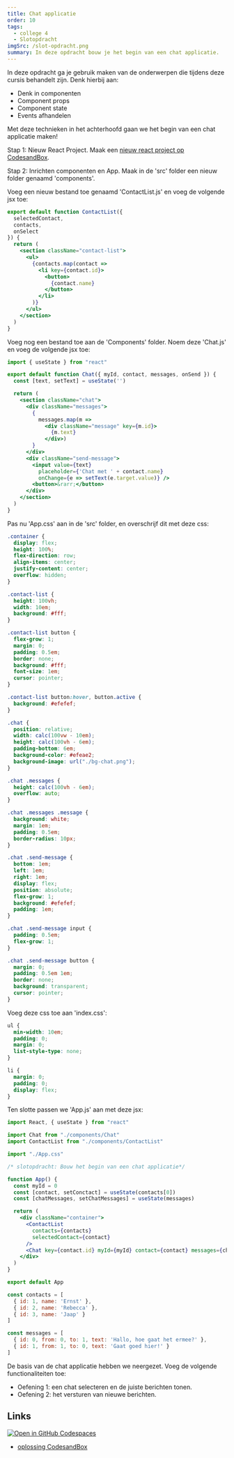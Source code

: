 ```yaml
---
title: Chat applicatie
order: 10
tags:
  - college 4
  - Slotopdracht
imgSrc: /slot-opdracht.png
summary: In deze opdracht bouw je het begin van een chat applicatie.
---
```


In deze opdracht ga je gebruik maken van de onderwerpen die
tijdens deze cursis behandelt zijn. Denk hierbij aan:

- Denk in componenten
- Component props
- Component state
- Events afhandelen

Met deze technieken in het achterhoofd gaan we het begin van
een chat applicatie maken!

Stap 1: Nieuw React Project. Maak een [nieuw react project op CodesandBox](https://githubbox.com/annbeemsterboer/reactjs-basis/tree/main/oefeningen/template).

Stap 2: Inrichten componenten en App. Maak in de 'src' folder een nieuw folder genaamd 'components'.

Voeg een nieuw bestand toe genaamd 'ContactList.js' en voeg de volgende jsx toe:

```jsx
export default function ContactList({
  selectedContact,
  contacts,
  onSelect
}) {
  return (
    <section className="contact-list">
      <ul>
        {contacts.map(contact =>
          <li key={contact.id}>
            <button>
              {contact.name}
            </button>
          </li>
        )}
      </ul>
    </section>
  )
}
```

Voeg nog een bestand toe aan de 'Components' folder.  Noem deze 'Chat.js' en voeg de volgende jsx toe:

```jsx
import { useState } from "react"

export default function Chat({ myId, contact, messages, onSend }) {
  const [text, setText] = useState('')

  return (
    <section className="chat">
      <div className="messages">
        {
          messages.map(m =>
            <div className="message" key={m.id}>
              {m.text}
            </div>)
        }
      </div>
      <div className="send-message">
        <input value={text}
          placeholder={'Chat met ' + contact.name}
          onChange={e => setText(e.target.value)} />
        <button>&rarr;</button>
      </div>
    </section>
  )
}
```

Pas nu 'App.css' aan in de 'src' folder, en overschrijf dit met deze css:

```css
.container {
  display: flex;
  height: 100%;
  flex-direction: row;
  align-items: center;
  justify-content: center;
  overflow: hidden;
}

.contact-list {
  height: 100vh;
  width: 10em;
  background: #fff;
}

.contact-list button {
  flex-grow: 1;
  margin: 0;
  padding: 0.5em;
  border: none;
  background: #fff;
  font-size: 1em;
  cursor: pointer;
}

.contact-list button:hover, button.active {
  background: #efefef;
}

.chat {
  position: relative;
  width: calc(100vw - 10em);
  height: calc(100vh - 6em);
  padding-bottom: 6em;
  background-color: #efeae2;
  background-image: url("./bg-chat.png");
}

.chat .messages {
  height: calc(100vh - 6em);
  overflow: auto;
}

.chat .messages .message {
  background: white;
  margin: 1em;
  padding: 0.5em;
  border-radius: 10px;
}

.chat .send-message {
  bottom: 1em;
  left: 1em;
  right: 1em;
  display: flex;
  position: absolute;
  flex-grow: 1;
  background: #efefef;
  padding: 1em;
}

.chat .send-message input {
  padding: 0.5em;
  flex-grow: 1;
}

.chat .send-message button {
  margin: 0;
  padding: 0.5em 1em;
  border: none;
  background: transparent;
  cursor: pointer;
}
```

Voeg deze css toe aan 'index.css':

```css
ul {
  min-width: 10em;
  padding: 0;
  margin: 0;
  list-style-type: none;
}

li {
  margin: 0;
  padding: 0;
  display: flex;
}
```

Ten slotte passen we 'App.js' aan met deze jsx:

```jsx
import React, { useState } from "react"

import Chat from "./components/Chat"
import ContactList from "./components/ContactList"

import "./App.css"

/* slotopdracht: Bouw het begin van een chat applicatie*/

function App() {
  const myId = 0
  const [contact, setConctact] = useState(contacts[0])
  const [chatMessages, setChatMessages] = useState(messages)

  return (
    <div className="container">
      <ContactList
        contacts={contacts}
        selectedContact={contact}
      />
      <Chat key={contact.id} myId={myId} contact={contact} messages={chatMessages} />
    </div>
  )
}

export default App

const contacts = [
  { id: 1, name: 'Ernst' },
  { id: 2, name: 'Rebecca' },
  { id: 3, name: 'Jaap' }
]

const messages = [
  { id: 0, from: 0, to: 1, text: 'Hallo, hoe gaat het ermee?' },
  { id: 1, from: 1, to: 0, text: 'Gaat goed hier!' }
]
```

De basis van de chat applicatie hebben we neergezet. Voeg de volgende functionaliteiten toe:

- Oefening 1: een chat selecteren en de juiste berichten tonen.
- Oefening 2: het versturen van nieuwe berichten.

## Links

[![Open in GitHub Codespaces](https://github.com/codespaces/badge.svg)](https://github.com/codespaces/new?hide_repo_select=true&ref=main&repo=597837686&machine=basicLinux32gb&devcontainer_path=.devcontainer%2Fslot-opdracht%2Fdevcontainer.json&location=WestEurope)

- [oplossing CodesandBox](https://githubbox.com/annbeemsterboer/reactjs-basis/tree/main/oefeningen/slot-opdracht-oplossing)
